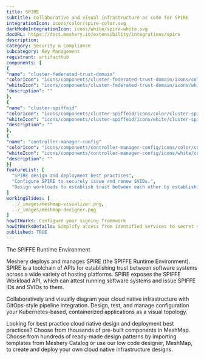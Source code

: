 ```yaml
---
title: SPIRE
subtitle: Collaborative and visual infrastructure as code for SPIRE
integrationIcon: icons/color/spire-color.svg
darkModeIntegrationIcon: icons/white/spire-white.svg
docURL: https://docs.meshery.io/extensibility/integrations/spire
description: 
category: Security & Compliance
subcategory: Key Management
registrant: artifacthub
components: [
{
"name": "cluster-federated-trust-domain"
"colorIcon": "icons/components/cluster-federated-trust-domain/icons/color/cluster-federated-trust-domain-color.svg"
"whiteIcon": "icons/components/cluster-federated-trust-domain/icons/white/cluster-federated-trust-domain-white.svg"
"description": ""
},
{
"name": "cluster-spiffeid"
"colorIcon": "icons/components/cluster-spiffeid/icons/color/cluster-spiffeid-color.svg"
"whiteIcon": "icons/components/cluster-spiffeid/icons/white/cluster-spiffeid-white.svg"
"description": ""
},
{
"name": "controller-manager-config"
"colorIcon": "icons/components/controller-manager-config/icons/color/controller-manager-config-color.svg"
"whiteIcon": "icons/components/controller-manager-config/icons/white/controller-manager-config-white.svg"
"description": ""
}]
featureList: [
  "SPIRE design and deployment best practices",
  "Configure SPIRE to securely issue and renew SVIDs.",
  "Design workloads to establish trust between each other by establishing an mTLS connection or by signing and verifying a JWT token."
]
workingSlides: [
  ../_images/meshmap-visualizer.png,
  ../_images/meshmap-designer.png
]
howItWorks: Configure your signing framework
howItWorksDetails: Simplify access from identified services to secret stores, databases, services meshes and cloud provider services.
published: TRUE
---
```

<p>
The SPIFFE Runtime Environment
</p>
<p>
    Meshery deploys and manages SPIRE (the SPIFFE Runtime Environment). SPIRE is a toolchain of APIs for establishing trust between software systems across a wide variety of hosting platforms. SPIRE exposes the SPIFFE Workload API, which can attest running software systems and issue SPIFFE IDs and SVIDs to them. 
</p>
<p>
    Collaboratively and visually diagram your cloud native infrastructure with GitOps-style pipeline integration. Design, test, and manage configuration your Kubernetes-based, containerized applications as a visual topology.
</p>
<p>
    Looking for best practice cloud native design and deployment best practices? Choose from thousands of pre-built components in MeshMap. Choose from hundreds of ready-made design patterns by importing templates from Meshery Catalog or use our low code designer, MeshMap, to create and deploy your own cloud native infrastructure designs.
</p>
